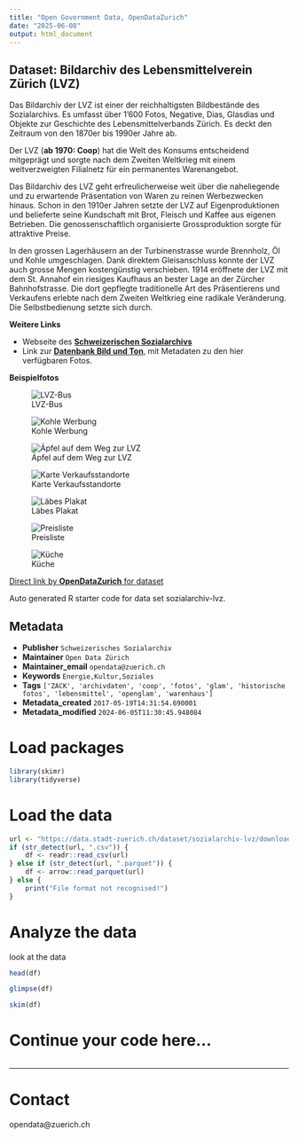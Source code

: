 ```yaml
---
title: "Open Government Data, OpenDataZurich"
date: "2025-06-08"
output: html_document
---
```


## Dataset: Bildarchiv des Lebensmittelverein Zürich (LVZ)

Das Bildarchiv der LVZ ist einer der reichhaltigsten Bildbestände des Sozialarchivs. Es umfasst über 1'600 Fotos, Negative, Dias, Glasdias und Objekte zur Geschichte des Lebensmittelverbands Zürich. Es deckt den Zeitraum von den 1870er bis 1990er Jahre ab. 

Der LVZ (**ab 1970: Coop**) hat die Welt des Konsums entscheidend mitgeprägt und sorgte nach dem Zweiten Weltkrieg mit einem weitverzweigten Filialnetz für ein permanentes Warenangebot. 

Das Bildarchiv des LVZ geht erfreulicherweise weit über die naheliegende und zu erwartende Präsentation von Waren zu reinen Werbezwecken hinaus. 
Schon in den 1910er Jahren setzte der LVZ auf Eigenproduktionen und belieferte seine Kundschaft mit Brot, Fleisch und Kaffee aus eigenen Betrieben. Die genossenschaftlich organisierte Grossproduktion sorgte für attraktive Preise. 

In den grossen Lagerhäusern an der Turbinenstrasse wurde Brennholz, Öl und Kohle umgeschlagen. Dank direktem Gleisanschluss konnte der LVZ auch grosse Mengen kostengünstig verschieben. 1914 eröffnete der LVZ mit dem St. Annahof ein riesiges Kaufhaus an bester Lage an der Zürcher Bahnhofstrasse. Die dort gepflegte traditionelle Art des Präsentierens und Verkaufens erlebte nach dem Zweiten Weltkrieg eine radikale Veränderung. Die Selbstbedienung setzte sich durch.

**Weitere Links**

- Webseite des [**Schweizerischen Sozialarchivs**](https://www.sozialarchiv.ch/)
- Link zur [**Datenbank Bild und Ton**](http://www.bild-video-ton.ch/bestand/signatur/F_5033), mit  Metadaten zu den hier verfügbaren Fotos.

**Beispielfotos**

 
![LVZ-Bus](http://statistik.stadt-zuerich.ch/modules/ogd_bspe/stadtarchiv_ogd/lvz/lvz_bus_70ies.jpg)

![Kohle Werbung](http://statistik.stadt-zuerich.ch/modules/ogd_bspe/stadtarchiv_ogd/lvz/KohleWerbung.jpg)

![Äpfel auf dem Weg zur LVZ](http://statistik.stadt-zuerich.ch/modules/ogd_bspe/stadtarchiv_ogd/lvz/Apfel.jpg)

![Karte Verkaufsstandorte](http://statistik.stadt-zuerich.ch/modules/ogd_bspe/stadtarchiv_ogd/lvz/map_lvz.jpg)

![Läbes Plakat](http://statistik.stadt-zuerich.ch/modules/ogd_bspe/stadtarchiv_ogd/lvz/laebes_plakat.jpg)

![Preisliste](http://statistik.stadt-zuerich.ch/modules/ogd_bspe/stadtarchiv_ogd/lvz/preisliste_1901.jpg)

![Küche](http://statistik.stadt-zuerich.ch/modules/ogd_bspe/stadtarchiv_ogd/lvz/Kueche_StAnnahof.jpg)


[Direct link by **OpenDataZurich** for dataset](https://data.stadt-zuerich.ch/dataset/sozialarchiv-lvz)

Auto generated R starter code for data set sozialarchiv-lvz.

## Metadata

- **Publisher** `Schweizerisches Sozialarchiv`
- **Maintainer** `Open Data Zürich`
- **Maintainer_email** `opendata@zuerich.ch`
- **Keywords** `Energie,Kultur,Soziales`
- **Tags** `['ZACK', 'archivdaten', 'coop', 'fotos', 'glam', 'historische fotos', 'lebensmittel', 'openglam', 'warenhaus']`
- **Metadata_created** `2017-05-19T14:31:54.690001`
- **Metadata_modified** `2024-06-05T11:30:45.948084`


# Load packages

```r
library(skimr)
library(tidyverse)
```

# Load the data

```r
url <- "https://data.stadt-zuerich.ch/dataset/sozialarchiv-lvz/download/Metadaten_Bildarchiv_des_Lebensmittelverein_Zuerich_LVZ.csv"
if (str_detect(url, ".csv")) {
    df <- readr::read_csv(url)
} else if (str_detect(url, ".parquet")) {
    df <- arrow::read_parquet(url)
} else {
    print("File format not recognised!")
}
```

# Analyze the data

look at the data
```r
head(df)
```

```r
glimpse(df)
```

```r
skim(df)
```

# Continue your code here...

```r

```

------------------------------------------------------------------------

# Contact

opendata@zuerich.ch
